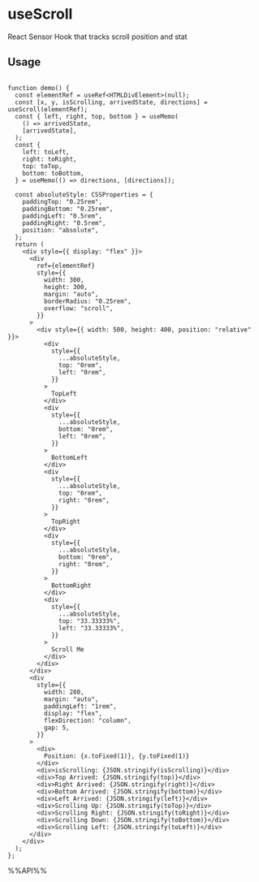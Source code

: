 # useScroll

React Sensor Hook that tracks scroll position and stat


## Usage

```tsx live

function demo() {
  const elementRef = useRef<HTMLDivElement>(null);
  const [x, y, isScrolling, arrivedState, directions] = useScroll(elementRef);
  const { left, right, top, bottom } = useMemo(
    () => arrivedState,
    [arrivedState],
  );
  const {
    left: toLeft,
    right: toRight,
    top: toTop,
    bottom: toBottom,
  } = useMemo(() => directions, [directions]);

  const absoluteStyle: CSSProperties = {
    paddingTop: "0.25rem",
    paddingBottom: "0.25rem",
    paddingLeft: "0.5rem",
    paddingRight: "0.5rem",
    position: "absolute",
  };
  return (
    <div style={{ display: "flex" }}>
      <div
        ref={elementRef}
        style={{
          width: 300,
          height: 300,
          margin: "auto",
          borderRadius: "0.25rem",
          overflow: "scroll",
        }}
      >
        <div style={{ width: 500, height: 400, position: "relative" }}>
          <div
            style={{
              ...absoluteStyle,
              top: "0rem",
              left: "0rem",
            }}
          >
            TopLeft
          </div>
          <div
            style={{
              ...absoluteStyle,
              bottom: "0rem",
              left: "0rem",
            }}
          >
            BottomLeft
          </div>
          <div
            style={{
              ...absoluteStyle,
              top: "0rem",
              right: "0rem",
            }}
          >
            TopRight
          </div>
          <div
            style={{
              ...absoluteStyle,
              bottom: "0rem",
              right: "0rem",
            }}
          >
            BottomRight
          </div>
          <div
            style={{
              ...absoluteStyle,
              top: "33.33333%",
              left: "33.33333%",
            }}
          >
            Scroll Me
          </div>
        </div>
      </div>
      <div
        style={{
          width: 280,
          margin: "auto",
          paddingLeft: "1rem",
          display: "flex",
          flexDirection: "column",
          gap: 5,
        }}
      >
        <div>
          Position: {x.toFixed(1)}, {y.toFixed(1)}
        </div>
        <div>isScrolling: {JSON.stringify(isScrolling)}</div>
        <div>Top Arrived: {JSON.stringify(top)}</div>
        <div>Right Arrived: {JSON.stringify(right)}</div>
        <div>Bottom Arrived: {JSON.stringify(bottom)}</div>
        <div>Left Arrived: {JSON.stringify(left)}</div>
        <div>Scrolling Up: {JSON.stringify(toTop)}</div>
        <div>Scrolling Right: {JSON.stringify(toRight)}</div>
        <div>Scrolling Down: {JSON.stringify(toBottom)}</div>
        <div>Scrolling Left: {JSON.stringify(toLeft)}</div>
      </div>
    </div>
  );
};

```

%%API%%